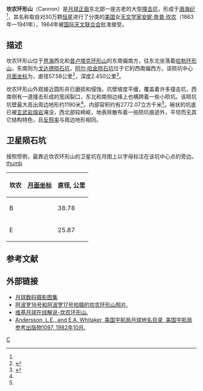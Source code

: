 {{lunar crater data|
 image=Cannon crater 4165 h3.jpg|
 caption=[[月球轨道器4号|月球轨道器4号]]拍摄的斜视图|
 latitude=19.88|
 N_or_S=N|
 longitude=81.36|
 E_or_W=E|
 diameter=57.58公里|
 depth=2.450公里|
 colong=280|
 eponym=[[安妮·坎农|安妮·詹普·坎农]]}}
'''坎农环形山'''（Cannon）是[[月球正面|月球正面]]东北部一座古老的大型[[撞击坑|撞击坑]]，形成于[[酒海纪|酒海纪]]<ref name="LICD"/>，其名称取自对30万颗[[恒星|恒星]]进行了分类的[[美国|美国]]女[[天文学家|天文学家]][[安妮·坎农|安妮·詹普·坎农]]（1863年—1941年），1964年被[[国际天文联合会|国际天文联合会]]批准接受。

==描述==
坎农环形山位于[[界海|界海]]西北和[[普卢塔克环形山|普卢塔克环形山]]的东南偏南方，往东北坐落着[[哈勃环形山|哈勃环形山]]，东南则为[[戈达德陨石坑|戈达德陨石坑]]，[[阿尔·哈金陨石坑|阿尔·哈金陨石坑]]位于它的西南偏西方。该陨坑中心[[月面坐标|月面坐标]]为{{Coord|19.88|N|81.36|E|globe:Moon|nogoogle=1|noosm=1}}，直径57.58公里<ref name="IAU">{{Cite web |url=http://planetarynames.wr.usgs.gov/Feature/1005 |title=Directory of the International Astronomical Union |accessdate=2016-06-05 |archive-date=2017-10-04 |archive-url=https://web.archive.org/web/20171004140318/https://planetarynames.wr.usgs.gov/Feature/1005 |dead-url=no }}</ref>，深度2.450公里<ref>{{Cite web |url=http://fisherka.csolutionshosting.net/astronote/plan/craterdepth/html/CraterDepthFeatureNameWestfall.html |title=John E. Westfall's Atlas of the Lunar Terminator, Cambridge Univ. Press (2000) |accessdate=2016-06-05 |archive-date=2014-12-18 |archive-url=https://archive.today/20141218234310/http://fisherka.csolutionshosting.net/astronote/plan/craterdepth/html/CraterDepthFeatureNameWestfall.html |dead-url=yes }}</ref>。

坎农环形山外观接近圆形并已磨损和侵蚀，坑壁坡度平缓，覆盖着许多撞击坑，西南侧有一道撞击形成的宽阔裂口，东北和南侧边缘上也横跨着一些小陨坑。该陨坑坑壁最大高出周边地形约1190米<ref name="LICD"/>，内部容积约有2772.07立方千米<ref name="LICD"/>。碗状的坑底已被[[玄武岩|玄武岩]][[熔岩|熔岩]]淹没，西北部较崎岖，地表除散布着一些陨坑痕迹外，平坦而无其它结构特色，且[[反照率|反照率]]与周边地形相同。

==卫星陨石坑==
按照惯例，最靠近坎农环形山的卫星坑在月图上以字母标注在该坑中心点的旁边。
[[image:Cannon_sattelite_craters_map.jpg|thumb]]
{| class="wikitable" 
! 坎农
! class="unsortable" | [[月面坐标|月面坐标]]
! 直径, 公里
|-
|B
|{{Coord|17.54|N|80.05|E|globe:moon|nogoogle=1|noosm=1|name=Cannon B}}
|38.78
|-
|E
|{{Coord|19.27|N|78.99|E|globe:moon|nogoogle=1|noosm=1|name=Cannon E}}
|25.87
|}{{clear}}

==参考文献==
{{reflist|refs=
<ref name=LICD>Lunar Impact Crater Database</ref>
}}
==外部链接==
*[http://www.lpi.usra.edu/resources/lunar_orbiter/bin/srch_nam.shtml?Cannon%7C0 月球数码摄影图集]{{Wayback|url=http://www.lpi.usra.edu/resources/lunar_orbiter/bin/srch_nam.shtml?Cannon%7C0 |date=20160304082306 }}
*[http://www.lpi.usra.edu/resources/apollo/search/feature/?feature=Cannon 阿波罗16号和阿波罗17号拍摄的坎农环形山照片.]{{Wayback|url=http://www.lpi.usra.edu/resources/apollo/search/feature/?feature=Cannon |date=20160304091948 }}
*[http://the-moon.wikispaces.com/Cannon 维基月球在线解说-坎农环形山.]{{Wayback|url=http://the-moon.wikispaces.com/Cannon |date=20180302054809 }}
*[http://planet4589.org/astro/lunar/RP-1097.pdf Andersson, L.E., and E.A. Whitaker, 美国宇航局月球地名目录, 美国宇航局参考出版物1097, 1982年10月.]{{Wayback|url=http://planet4589.org/astro/lunar/RP-1097.pdf |date=20141006125838 }}

[[Category:月球环形山|C]]


{{月球環形山 (C-F)}}